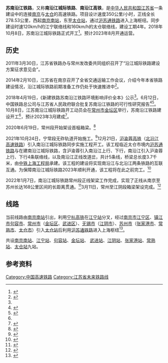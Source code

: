 {{JS Future infrastructure}}
{{Infobox rail system-route
| rail_name = 苏南沿江铁路
| other_name = 
| name_bgcolor =
| box_width = 280px
| min-width =
| banner_color =
| sec_banner_color =
| third_banner_color =
| logo_filename =
| logo_width =
| logo_note =
| image =
| imagesize =
| caption =
| japanese_name =
| hiragana_name =
| romanji_name =
| korean_name =
<!--以下内容将显示在“概览”小栏-->
| code_name =
| locale = {{PRC}}[[江苏省|江苏省]]<br>[[南京市|南京市]]与[[苏州市|苏州市]]之间
| service_type = [[客运|客运]]
| network = 
| status = 建设中
| stations = 
| start = [[南京南站|南京南站]]、[[太仓站|太仓站]]
| lines = 2（[[复线铁路|复线铁路]]）
| main_route = 
| secondary_route =
| branch_route = 
| standard = [[客运专线|客运专线]]
| character = 双线[[电气化铁路|电气化铁路]]
| other_systems =
| main_stations = [[南京南站|南京南站]]、[[太仓站|太仓站]]
| constructor = 
<!--以下内容将显示在“技术数据”小栏-->
| system_length = 278.53km
| length_in_operation =
| total_length =
| tracklength = 
| track = 双轨
| average_station_distance = 
| max_speed = 350km/h<ref name = "环评">{{cite web | author = 中设设计集团股份有限公司 中铁第四勘察设计院集团有限公司 | title = 新建铁路苏南沿江铁路环境影响报告书（全本公示版） | publisher =  | date = 2018-04 | language = zh | accessdate = 2018-04-20 | url = http://www.jshbgz.cn/ssgs/201804/P020180420129375233016.pdf | archive-date = 2018-04-20 | archive-url = https://web.archive.org/web/20180420202951/http://www.jshbgz.cn/ssgs/201804/P020180420129375233016.pdf | dead-url = no }}</ref>
| orbital_plane =
| track_gauge = {{standard gauge}}
| distance_between_mainlines = 5米
| min_radius = 一般路段7000米，困难路段5500米
| max_grade = 一般20‰，困难30‰
| block_signal = [[自动闭塞|自动闭塞]]
| engine = [[电力|电力]]
| electrified = 25kV（50Hz）接触网供电
| control =
| depot =
| rollingstock =
| fleet_size =
<!--以下内容将显示在“营运信息”小栏-->
| begin_operation =预计2023年8月 
| end_operation = 
| operation_note =
| open_operation =
| time_first =
| time_last =
| ridership = 
| owner =
| operator = [[中国铁路总公司|中国铁路总公司]][[上海铁路局|上海铁路局]]
| franchise =
| hq =
| key_person =
| website =
<!--以下内容将显示在“线路图”小栏-->
| system_map =
| mapimage_width =
| route_map_title = 苏南沿江铁路
| route_map = <!--{{苏南沿江铁路RDT}}-->
| collapsed =
}}
'''苏南沿江铁路'''，又称'''南沿江城际铁路'''、'''南沿江高铁'''，是[[中华人民共和国|中华人民共和国]][[江苏省|江苏省]]一条建设中的连接[[南京市|南京]]与[[太仓市|太仓]]的高速铁路。项目设计速度350公里/小时，正线全长278.53公里，西起[[南京南站|南京南站]]，东至[[太仓站|太仓站]]，通过[[沪苏通铁路|沪苏通铁路]]进入上海枢纽。同步建设时速120km/h的江宁联络线和160km/h的太仓联络线，建设工期4年。2018年10月8日，苏南沿江城际铁路正式开工<ref name = "1:">{{cite web |author=耿联, 黄伟, 剑飞 |title=加快推进江苏高铁建设暨江苏南沿江城际铁路开工动员会在常州举行 娄勤俭宣布江苏南沿江城际铁路建设开工 吴政隆王同军讲话 |publisher=新华日报 |date=2018-10-09 |language=zh |accessdate=2018-10-09 |url=http://xh.xhby.net/mp3/pad/c/201810/09/c539910.html |archive-url=https://web.archive.org/web/20181009092705/http://xh.xhby.net/mp3/pad/c/201810/09/c539910.html |archive-date=2018-10-09 |dead-url=yes }}</ref>。预计2023年8月开通运营。

== 历史 ==
2011年3月30日，江苏省铁路办与常州发改委共同组织召开了“沿江城际铁路建设方案征求意见会”。

2014年2月10日，江苏省在南京召开了全省交通运输工作会议，介绍今年本省铁路建设情况，沿江城际铁路前期准备工作仍处于快速推进中<ref>{{Cite web |url = http://news.sina.com.cn/c/2014-02-10/154729428358.shtml |title = 江苏迎来铁路建设“大年” |date = 2015-02-10 |publisher = 新浪网 |access-date = 2014-10-14 |archive-date = 2018-10-09 |archive-url = https://web.archive.org/web/20181009092718/http://news.sina.com.cn/c/2014-02-10/154729428358.shtml |dead-url = no }}</ref>。

2018年4月19日，《新建铁路苏南沿江铁路环境影响评价全本》公示<ref name="环评" />。6月12日，中国铁路总公司与江苏省人民政府联合批复苏南沿江铁路的可行性研究报告<ref>{{cite web |author=梅剑飞 |title=苏南沿江铁路可研报告获批 全线设8个车站 9月底开工建设 |publisher=新华日报 |date=2018-06-13 |language=zh |accessdate=2018-06-13 |url=http://xh.xhby.net/mp3/pc/c/201806/13/c492856.html |archive-url=https://web.archive.org/web/20180613085955/http://xh.xhby.net/mp3/pc/c/201806/13/c492856.html |archive-date= 2018-06-13 |dead-url= yes }}</ref><ref>{{cite web |author= 江苏省铁路办公室 | title = 苏南沿江铁路可研报告正式获批 | publisher = 江苏省交通运输厅 | date = 2018-06-12 | language = zh | accessdate = 2018-06-13 | url = http://jtyst.jiangsu.gov.cn/art/2018/6/12/art_41362_7678145.html | archive-date = 2018-06-13 | archive-url = https://web.archive.org/web/20180613084923/http://jtyst.jiangsu.gov.cn/art/2018/6/12/art_41362_7678145.html | dead-url = no }}</ref>。10月8日，江苏南沿江城际铁路开工动员会在[[常州市|常州市]][[金坛区|金坛区]]举行，苏南沿江铁路建设开工<ref name="1:" />，预计2023年3月建成<ref>{{cite web|title=新建江苏南沿江城际铁路站前工程施工总价承包招标资格预审公告(代招标公告)|url=http://ggzy.njzwfw.gov.cn/njweb/tlhy/073001/073001001/20190202/90e6efaa-f0e9-4cd2-bbf0-1dcd8578a11a.html|accessdate=2019-05-09|author=南京市公共资源交易中心|date=2019-02-02|publisher=南京市公共资源交易中心|language=zh|dead-url=yes|archive-url=https://web.archive.org/web/20190509160218/http://ggzy.njzwfw.gov.cn/njweb/tlhy/073001/073001001/20190202/90e6efaa-f0e9-4cd2-bbf0-1dcd8578a11a.html|archive-date=2019-05-09}}</ref>。

2020年6月19日，常州段开始架设首榀箱梁。<ref>{{cite web |title=南沿江城际铁路武进段全线贯通 |url=http://jtj.changzhou.gov.cn/html/jtj/2022/AHPDKCDL_0107/204835.html |website=常州市交通运输局 |accessdate=2022-03-19 |date=2022-01-07 |archive-date=2022-03-19 |archive-url=https://web.archive.org/web/20220319100811/http://jtj.changzhou.gov.cn/html/jtj/2022/AHPDKCDL_0107/204835.html |dead-url=no }}</ref>

2021年10月24日，宁常段无砟轨道开始施工。<ref>{{cite web |title=无砟轨道开始施工 |url=http://www.zgjssw.gov.cn/shixianchuanzhen/changzhou/202110/t20211024_7281772.shtml |website=中共江苏省委新闻网 |publisher=新华日报 |accessdate=2022-03-19 |date=2021-10-24 |archive-date=2022-03-19 |archive-url=https://web.archive.org/web/20220319100807/http://www.zgjssw.gov.cn/shixianchuanzhen/changzhou/202110/t20211024_7281772.shtml |dead-url=no }}</ref>12月21日，[[沪渝蓉高铁|沪渝蓉高铁]]（[[北沿江高速铁路|北沿江高速铁路]]）引入南沿江城际铁路同步实施工程开工。该工程临近太仓市境内[[沪苏通铁路|沪苏通铁路]]与在建南沿江城际铁路，含沪渝蓉引入南沿江上行、下行，南沿江引入沪渝蓉上行、下行4条联络线，以及南沿江正线改道岔，共计5条线，桥梁总长度3.7千米，由[[中铁上海工程局|中铁上海工程局]]承建。该工程的建设将实现南沿江与北沿江两条铁路的互联互通。为保障南沿江城际铁路2023年顺利开通，该工程将在此之前完工。<ref>{{cite web |title=沪渝蓉高铁引入南沿江城际铁路同步实施工程开工 |url=https://www.suzhou.gov.cn/szsrmzf/jtcx/202112/503a187cc1ca47259f916093fdcad29d.shtml |website=苏州市人民政府 |accessdate=2022-03-19 |date=2021-12-21 |archive-date=2022-03-19 |archive-url=https://web.archive.org/web/20220319100812/https://www.suzhou.gov.cn/szsrmzf/jtcx/202112/503a187cc1ca47259f916093fdcad29d.shtml |dead-url=no }}</ref>

2022年1月7日，南沿江城际铁路常州段正线架梁工作完成，实现了正线从南京至苏州长达168公里区间的长距离贯通。<ref>{{cite web |title=南沿江城际铁路常州段正线贯通 |url=http://jtyst.jiangsu.gov.cn/art/2022/1/7/art_41606_10310621.html |website=江苏省交通运输厅 |publisher=常州市铁路办 |accessdate=2022-01-11 |date=2022-01-07 |archive-date=2022-01-11 |archive-url=https://web.archive.org/web/20220111014025/http://jtyst.jiangsu.gov.cn/art/2022/1/7/art_41606_10310621.html |dead-url=no }}</ref>3月11日，常州至江阴段箱梁架设完成。<ref>{{cite web |title=南沿江城际铁路常州至江阴段箱梁架设完成 |url=http://jtyst.jiangsu.gov.cn/art/2022/3/14/art_41693_10378469.html |website=江苏省交通运输厅 |accessdate=2022-03-19 |date=2022-03-14 |archive-date=2022-03-19 |archive-url=https://web.archive.org/web/20220319100816/http://jtyst.jiangsu.gov.cn/art/2022/3/14/art_41693_10378469.html |dead-url=no }}</ref>

== 线路 ==
当前线路由[[南京南站|南京南站]]引出，利用[[宁杭高铁|宁杭高铁]]在[[江宁站|江宁站]]分叉，经过[[南京市|南京市]][[江宁区_(南京市)|江宁区]]、[[镇江市|镇江市]][[句容市|句容市]]、[[常州市|常州市]]（[[金坛区|金坛区]]、[[武进区|武进区]]）、[[无锡市|无锡市]]（[[江阴市|江阴市]]）、[[苏州市|苏州市]]（[[张家港市|张家港市]]、[[常熟市|常熟市]]、[[太仓市|太仓市]]）引入[[太仓站|太仓站]]后利用[[沪苏通铁路|沪苏通铁路]]进入上海枢纽<ref>{{cite news|title=南沿江城际铁路正式开建 江苏6地4年后融入沪宁1小时高铁圈|url=http://www.yangtse.com/jiangsu/2018/10/09/1370013.html|publisher=扬子晚报|date=2018-10-09|access-date=2018-10-09|archive-url=https://web.archive.org/web/20181009063130/http://www.yangtse.com/jiangsu/2018/10/09/1370013.html|archive-date=2018-10-09|dead-url=yes}}</ref>。

共设[[南京南站|南京南站]]、[[江宁站|江宁站]]、[[句容站_(苏南沿江)|句容站]]、[[金坛站|金坛站]]、 [[武进站_(苏南沿江)|武进站]]、[[江阴站|江阴站]]、[[张家港站|张家港站]]、[[常熟站|常熟站]]、[[太仓站|太仓站]]九站。

== 参考资料 ==
{{reflist|2}}
{{苏南沿江铁路|nocat}}
{{江苏铁路}}
{{中国高速铁路}}
[[Category:中国高速铁路|Category:中国高速铁路]]
[[Category:江苏省未来铁路线|Category:江苏省未来铁路线]]